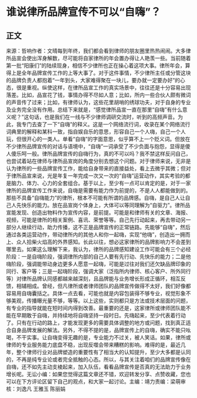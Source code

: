 # 谁说律所品牌宣传不可以“自嗨”？
## 正文
来源：哲响作者：文晴每到年终，我们都会看到律师的朋友圈里热热闹闹。大多律所品宣会使出浑身解数，尽可能将自家律所的年会置办得让人艳羡一些。当前随着第一批“阳康们”的陆续现身，相信不少律所也正在操心着这项大事。律所年会，算得上是全年品牌宣传工作的上等大事了。对于这件事情，不少律所主任或分管这块的品牌负责人都抱着“一年到头，大家难得聚在一块儿，要办就一定要办好”的心态，很是重视。纵使这样，在律所品宣工作的真实场景中，往往还是十分容易出现落差。比如，品宣花了钱，事情办得不尽如人意；比如，所内一些合伙人颇有微词的声音传了过来；比如，有律师认为，这些花里胡哨的绣球功夫，对于自身的专业及业务完全没有作用。总结下来就是，“感觉律所品宣一直在那里“自嗨”有什么意义呢？”这句话，也是我们在一线与不少律师调研交流时，听到的高频声音。为此，我专门去查了一下“自嗨”的释义。这是一个网络流行词，收录在某个网络流行词典里的解释和某科一致，指自娱自乐的意思，形容自己一个人嗨，自己一个人玩，但很开心的一类人。单看“自嗨”的字面意思，似乎算不上一个贬义词。但放在不少律所品牌宣传的对话与语境中，“自嗨”一词承受了不少负面与抱怨，显得是傻人傻乐呵一般。律所品牌宣传的自嗨行为，真的不可以吗？我不禁这样反问自己，也尝试着站在律师与律所品宣岗的角度分别去想这个问题。对于律师来说，无非是认为律所的一些品牌宣传工作，能给自身带来的直接益处，看上去微乎其微；但对于律所品宣来说，光是年复一年完成一次又一次的“自嗨”运营动作，其实考验的都是脑力、体力、心力的全套组合。基于以上，至少有一点可以肯定的是，对于一家律所的品牌宣传工作来说，自嗨是需要有能力作为前提的，不是人人都能做到的。那些不具备“自嗨能力”的律所，根本不可能有所谓的品牌感。自嗨，是自己人让自己人先快乐的能力。放在品宣岗个体身上，大体可以等同理解为“自驱力”。律所品宣能发现、创造出物料作为宣传内容，是前提。可能是和律师有关的文章、海报、视频，可能是律所的相关案例、喜讯、荣誉等等。自己先行动起来，再去带动另一部分人继续行动，助力传播，这不正是品牌宣传的正常链路。先能够“自嗨"，然后通过各类运营动作，带动律所内的其他人和你一起嗨，实现“他嗨”，创造出一拥而上、众人拾柴火焰高的外界感知。长此以往，想必这家律所的品牌影响力不会差到哪里去。如果这么理解下来，我认为，律所的品牌感知建设工作可能会有三个必经阶段：一是自嗨阶段，强调律所内部的自己人要有先行动、先快乐的能力；二是他嗨阶段，强调能带动身边更多人愿意一起嗨，可能是过往对我们还欠缺品牌印象的同行、客户等；三是一起嗨阶段，强调大家（泛指所内律师、核心客户、所外同行等）对律所品牌认同感都越来越深刻，且品牌能与业务增长形成正循环，相互反馈，相辅相成。曾经，但凡律所或者律师团队的品牌宣传做得不太好，我们好像都容易用自嗨囊括之。具体一点去看，可能也就是内容包装得不够专业，视觉形象不够美观，传播曝光量不够，等等。以上这些，实则都只是方法或技术层面的问题，有专业的指导就能在短时间内得到改善。最重要的还是，这家律所或律师团队能不能在早期敢于自嗨，并持续地将自嗨坚持一段时日。先嗨起来，至少代表着行动了。只有在行动的路上，才能发现更多的需要具体调整的地方或问题，找到真正适合自身品牌发展的解法。另外，不得不提的是，品牌宣传上的自嗨，确实不能只吆喝，不干实事。让自嗨变得无趣的是，专业能力不过关，被人笑话。如果，律所或律师的专业服务能力底盘不稳，出现反噬会带来糟糕的影响。难得的是，最近几年，整个律师行业对品牌塑造的重要性有了相当大的认知提升，至少大多都是认同的，不再是纯专业论或者完全抵触的心态。所以，与其关注着咱们的品牌宣传像在自嗨，还不如先主动支棱起来，加入队伍，看看品牌宣传是否真的无法助力于业务增长呢。无讼小编：如果您觉得这篇文章还不错，欢迎转发分享、点赞收藏，您也可以在下方评论区留下自己的观点，和大家一起讨论。主编：靖力责编：梁萌审核：刘逸凡 王雅玉 陈丽娟